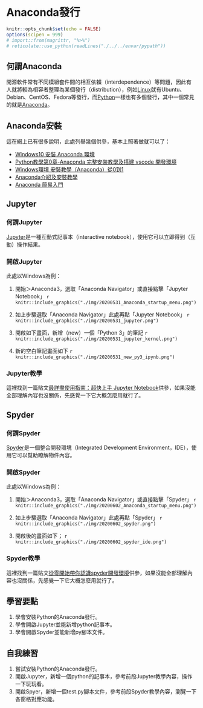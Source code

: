 # Anaconda發行

```r
knitr::opts_chunk$set(echo = FALSE)
options(scipen = 999)
# import::from(magrittr, "%>%")
# reticulate::use_python(readLines("./../../envar/pypath"))
```

## 何謂Anaconda

開源軟件常有不同模組套件間的相互依賴（interdependence）等問題，因此有人就將較為相容者整理為某個發行（distribution），例如[Linux](https://www.linux.org/)就有Ubuntu、Debian、CentOS、Fedora等發行，而[Python](https://www.python.org/)一樣也有多個發行，其中一個常見的就是[Anaconda](https://www.anaconda.com/)。

## Anaconda安裝

這在網上已有很多說明，此處列舉幾個供參，基本上照著做就可以了：

+ [Windows10 安裝 Anaconda 環境](https://ithelp.ithome.com.tw/articles/10229662)
+ [Python教學第0章-Anaconda 完整安裝教學及搭建 vscode 開發環境](https://www.woodowlab.com/python-tutorial-0-anaconda/)
+ [Windows環境 安裝教學（Anaconda）從0到1](https://learnexp.tw/%E3%80%90python%E3%80%91windows%E7%92%B0%E5%A2%83-%E5%AE%89%E8%A3%9D%E6%95%99%E5%AD%B8%EF%BC%88anaconda%EF%BC%89%E5%BE%9E0%E5%88%B01/)
+ [Anaconda介紹及安裝教學](https://medium.com/python4u/anaconda%E4%BB%8B%E7%B4%B9%E5%8F%8A%E5%AE%89%E8%A3%9D%E6%95%99%E5%AD%B8-f7dae6454ab6)
+ [Anaconda 簡易入門](https://michaelchen.tech/blog/anaconda-primer/)

## Jupyter

### 何謂Jupyter

[Jupyter](https://jupyter.org/)是一種互動式記事本（interactive notebook），使用它可以立即得到（互動）操作結果。

### 開啟Jupyter

此處以Windows為例：

1. 開始＞Anaconda3，選取「Anaconda Navigator」或直接點擊「Jupyter Notebook」
`r knitr::include_graphics("./img/20200531_Anaconda_startup_menu.png")`

2. 如上步驟選取「Anaconda Navigator」此處再點「Jupyter Notebook」
`r knitr::include_graphics("./img/20200531_jupyter.png")`

3. 開啟如下畫面，新增（new）一個「Python 3」的筆記
`r knitr::include_graphics("./img/20200531_jupyter_kernel.png")`

4. 新的空白筆記畫面如下
`r knitr::include_graphics("./img/20200531_new_py3_ipynb.png")`

### Jupyter教學

這裡找到一篇貼文[最詳盡使用指南：超快上手 Jupyter Notebook](https://zhuanlan.zhihu.com/p/32320214)供參，如果沒能全部理解內容也沒關係，先感覺一下它大概怎麼用就行了。

## Spyder

###  何謂Spyder

[Spyder](https://www.spyder-ide.org/)是一個整合開發環境（Integrated Development Environment，IDE），使用它可以幫助瞭解物件內容。

### 開啟Spyder

此處以Windows為例：

1. 開始＞Anaconda3，選取「Anaconda Navigator」或直接點擊「Spyder」
`r knitr::include_graphics("./img/20200602_Anaconda_startup_menu.png")`

1. 如上步驟選取「Anaconda Navigator」此處再點「Spyder」
`r knitr::include_graphics("./img/20200602_spyder.png")`

1. 開啟後的畫面如下；
`r knitr::include_graphics("./img/20200602_spyder_ide.png")`

### Spyder教學

這裡找到一篇貼文[從零開始帶你認識spyder開發環境](https://ithelp.ithome.com.tw/articles/10212062)供參，如果沒能全部理解內容也沒關係，先感覺一下它大概怎麼用就行了。

## 學習要點

1. 學會安裝Python的Anaconda發行。
1. 學會開啟Jupyter並能新增python記事本。
1. 學會開啟Spyder並能新增py腳本文件。


## 自我練習

1. 嘗試安裝Python的Anaconda發行。
1. 開啟Jupyter，新增一個python的記事本，參考前段Jupyter教學內容，操作一下玩玩看。
1. 開啟Spyer，新增一個test.py腳本文件，參考前段Spyder教學內容，瀏覽一下各窗格對應功能。

